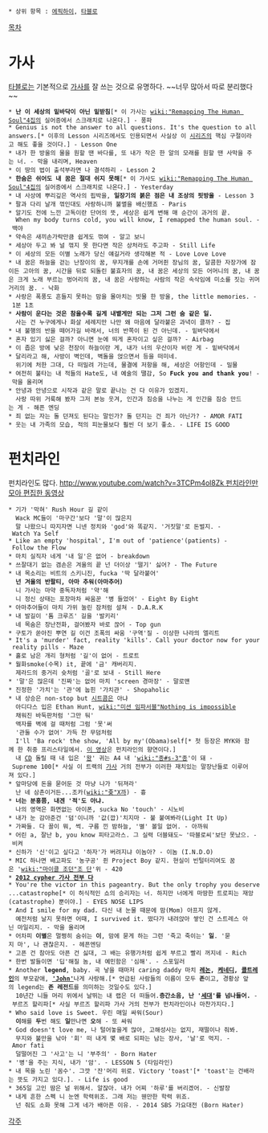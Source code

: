  * 상위 항목 : [[에픽하이]], [[타블로]]

[[목차]]
= 가사 =
[[타블로]]는 기본적으로 [[가사]]를 잘 쓰는 것으로 유명하다. ~~너무 많아서 따로 분리했다~~

 * '''난 이 세상의 밑바닥이 아닌 밑받침'''[* 이 가사는 [[wiki:"Remapping The Human Soul"4집]]의 실어증에서 스크래치로 나온다.] - 풍파
 * Genius is not the answer to all questions. It's the question to all answers.[* 이후의 Lesson 시리즈에서도 인용되면서 사실상 이 [[시리즈]]의 핵심 구절이라고 해도 좋을 것이다.] - Lesson One
 * 내가 한 방울의 물을 원할 땐 바다를, 또 내가 작은 한 알의 모래를 원할 땐 사막을 주는 너. - 막을 내리며, Heaven
 * 이 땅의 법이 출석부라면 나 결석하리 - Lesson 2
 * '''한숨은 쉬어도 내 꿈은 절대 쉬지 못해'''[* 이 가사도 [[wiki:"Remapping The Human Soul"4집]]의 실어증에서 스크래치로 나온다.] - Yesterday
 * 내 사상에 뿌리깊은 역사의 핍박을, '''일장기의 붉은 점은 내 조상의 핏방울''' - Lesson 3
 * 팔과 다리 날개 꺾인대도 사랑하니까 불멸을 배신했죠 - Paris
 * 알기도 전에 느낀 고독이란 단어의 뜻, 세상은 쉽게 변해 매 순간이 과거의 끝.
   When my body turns cold, you will know, I remapped the human soul. - 백야
 * 약속은 새끼손가락만큼 쉽게도 꺾여 - 알고 보니
 * 세상아 두고 봐 널 꺾지 못 한다면 작은 상처라도 주고파 - Still Life
 * 이 세상의 모든 이별 노래가 당신 얘길거라 생각해본 적 - Love Love Love
 * 내 꿈은 하늘을 걷는 난장이의 꿈, 무지개를 손에 거머쥔 장님의 꿈, 달콤한 자장가에 잠이든 고아의 꿈, 시간을 뒤로 되돌린 불효자의 꿈, 내 꿈은 세상의 모든 어머니의 꿈, 내 꿈은 크게 노래 부르는 벙어리의 꿈, 내 꿈은 사랑하는 사람의 작은 속삭임에 미소를 짓는 귀머거리의 꿈. - 낙화
 * 사랑은 폭풍도 흔들지 못하는 맘을 몰아치는 빗물 한 방울, the little memories. - 1분 1초
 * '''사람이 운다는 것은 참을수록 길게 내뱉게만 되는 그저 그런 숨 같은 일.'''
   사는 건 누구에게나 화살 세례지만 나만 왜 마음에 달라붙은 과녁이 클까? - 집
 * 내 불행의 반을 떼어가길 바래서, 너의 반쪽이 된 건 아닌데. - 밑바닥에서
 * 혼자 있기 싫은 걸까? 아니면 눈에 띄게 혼자이고 싶은 걸까? - Airbag
 * 이 좁은 방에 낮은 천장이 하늘이란 게, 내가 너의 우산이자 비란 게 - 밑바닥에서
 * 달리라고 해, 사방이 벽인데, 벽돌을 얹으면서 등을 떠미네.
   위기에 처한 그대, 다 떠밀려 가는데, 물결에 저항을 해, 세상은 어항인데 - 밀물
 * 여전히 불타는 내 적들의 Hate도, 내 예술의 땔감, So '''Fuck you and thank you'''! - 막을 올리며
 * 안녕과 안녕으로 시작과 같은 말로 끝나는 건 다 이유가 있겠지.
   사랑 따위 거룩해 봤자 그저 본능 웃겨, 인간과 짐승을 나누는 게 인간을 짐승 만드는 게 - 해픈 엔딩
 * 죄 없는 자는 돌 던져도 된다는 말인가? 돌 던지는 건 죄가 아닌가? - AMOR FATI
 * 웃는 내 가족의 모습, 적의 피눈물보다 훨씬 더 보기 좋소. - LIFE IS GOOD

= 펀치라인 =
펀치라인도 많다. [[http://www.youtube.com/watch?v=3TCPm4ol8Zk 펀치라인만 모아 편집한 동영상]]

 * 기가 '막혀' Rush Hour 길 같이
   Wack MC들이 '마구간'보다 '말'이 많은지
   말 나왔으니 따지자면 니넨 정치와 'god'와 똑같지. '거짓말'로 돈벌지. - Watch Ya Self
 * Like an empty 'hospital', I'm out of 'patience'(patients) - Follow the Flow
 * 마치 실직자 네게 '내 일'은 없어 - breakdown
 * 쓰잘대기 없는 겸손은 겨울의 끝 넌 더이상 '떨기' 싫어? - The Future
 * 내 목소리는 비트의 스키니진, fucka '딱 달라붙어'
   '''넌 겨울의 반팔티, 아마 추워(아마추어)'''
   니 가사는 마약 중독자처럼 '약'해
   니 정신 상태는 포장마차 싸움꾼 '병 들었어' - Eight By Eight
 * 아마추어들이 마치 가위 눌린 잠처럼 설쳐 - D.A.R.K
 * 내 발길이 '톰 크루즈' 길을 '발키리'
   네 목숨은 장난전화, 걸어봤자 바로 끊어 - Top gun
 * 구토가 쏟아진 뿌연 길 이건 조폭의 싸움 '구역'질 - 이상한 나라의 엘리트
 * It's a 'murder' fact, reality 'kills'. Call your doctor now for your reality pills - Maze
 * 홀로 남은 개리 형처럼 '길'이 없어 - 트로트
 * 월화smoke(수목) it, 끝에 '금' 캐버리지.
   제라드의 중거리 슛처럼 '골'로 보내 - Still Here
 * '말'은 많은데 '진짜'는 없어 마치 'screen 경마장' - 말로맨
 * 진정한 '가치'는 '관'에 눕힌 '가치관' - Shopaholic
 * 내 상승은 non-stop but [[시트콤]]은 아냐
   아디다스 입은 Ethan Hunt, [[wiki:"미션 임파서블"Nothing is impossible]]
   채워진 바둑판처럼 '그만 둬'
   액자를 벽에 걸 때처럼 그럼 '못'써
   '관둘 수가 없어' 가득 찬 무덤처럼
   I'll 'Ba rock' the show, 'All by my'(Obama)self[* 첫 등장은 MYK와 함께 한 취중 프리스타일에서. [http://www.youtube.com/watch?v=JoiEHAHXFHI 이 영상]은 펀치라인의 향연이다.]
   내 [[CD]] 돌릴 때 내 입은 '[[왕]]' 귀는 A4 내 '[[wiki:"종#s-3"종]]'이 돼 - Supreme 100[* 사실 이 트랙의 [[가사]] 거의 전부가 이러한 재치있는 말장난들로 이루어져 있다.]
 * 앞마당에 돈을 묻어둔 것 마냥 나가 '뒤져라'
   난 네 삼촌이거든...조카([[wiki:"좆"X]]까) - 흉
 * '''너는 분홍쯤, 내겐 '적'도 아냐.'''
   나의 영역은 화면없는 아이폰, sucka No 'touch' - 시노비
 * 내가 눈 감아준건 '덤'이니까 '값(깝)'치지마 - 불 붙여봐라(Light It Up)
 * 가짜들. 다 꼴이 뭐, 썩. 구름 낀 밤하늘, '별' 볼일 없어. - 아까워
 * 어린 a, 잘난 b, you know 피타고라스. 그 실력 더블돼도~ '따블로씨'보단 못났으. - 비켜
 * 신하가 '신'이고 싶다고 '하자'가 버려지냐 이놈아? - 이놈 (I.N.D.O)
 * MIC 하나면 배고파도 '농구공' 쥔 Project Boy 같지. 현실이 빈털터리여도 꿈은 '[[wiki:"마이클 조던"조 단]]'위 - 420
 * '''[http://youtu.be/FzgZwHcdN5I?t=1m43s 2012 cypher 가사 전부 다]'''
 * You're the victor in this pageantry. But the only trophy you deserve...catastrophe[* 이 허식적인 쇼의 승리자는 너. 하지만 너에게 마땅한 트로피는 재앙(catastrophe) 뿐이야.] - EYES NOSE LIPS
 * And I smile for my dad. 다신 내 눈물 때문에 맘(Mom) 아프지 않게.
   예전처럼 날지 못하면 어때, I survived it. 떴다가 내려앉아 쌓인 건 스트레스 아닌 마일리지. - 막을 올리며
 * 어차피 '''이별'''은 멀쩡히 숨쉬는 '''이''', 맘에 묻게 하는 그런 '죽고 죽이는' '''일'''. '묻지 마', 나 괜찮은지. - 헤픈엔딩
 * 고픈 건 참아도 아픈 건 싫대, 그 배는 유행가처럼 쉽게 부르고 빨리 꺼지네 - Rich
 * 한번 발들이면 '딥'해질 놈, 내 예민함은 '심해'. - 스포일러
 * Another '''legend''', baby. 곡 낳을 때마저 caring daddy 마치 '''[[존 레논|레논]], [[존 F. 케네디|케네디]], [[존 콜트레인|콜트레인]]'''의 부모같애, '''[[존|'John']]'''나게 사랑해.[* 언급된 사람들의 이름이 모두 '''존'''이고, 경황상 앞의 legend는 '''존 레전드'''를 의미하는 것일수도 있다.]
   10년간 니들 머리 위에서 날뛰는 내 랩은 더 떠들어.''' 층간소음, 난 '[[세대]]'를 넘나들어. ''' - 부르즈 할리파[* 사실 부르즈 할리파 가사 거의 전부가 펀치라인이나 마찬가지다.]
 * Who said love is Sweet. 우린 매일 싸워(Sour)
   '''이'''해를 '''두'''번 해도 '''일'''만나면 '''오'''해 - 또 싸워
 * God doesn't love me, 나 털어놓을게 많아, 고해성사는 없지, 재떨이나 줘봐.
   무지와 불만을 낚아 '회' 떠 내게 몇 배로 되파는 남는 장사, '날'로 먹지. - Amor fati
   덜떨어진 그 '사고'는 니 '부주의' - Born Hater
 * '병'을 주는 지식, 내가 '암'. - LESSON 5 (타임라인)
 * 내 목을 노린 '꼼수'. 그깟 '잔'머리 위로. Victory 'toast'[* 'toast'는 건배라는 뜻도 가지고 있다.]. - Life is good
 * 365일 고인 땀은 널 위해서. 알잖아. 내가 어찌 '하루'를 버리겠어. - 신발장
 * 내게 흔한 스펙 니 눈엔 학력위조. 그래 저는 웬만한 학력 위죠.
   넌 줘도 소화 못해 그게 네가 배아픈 이유. - 2014 SBS 가요대전 (Born Hater)
[[각주]]
